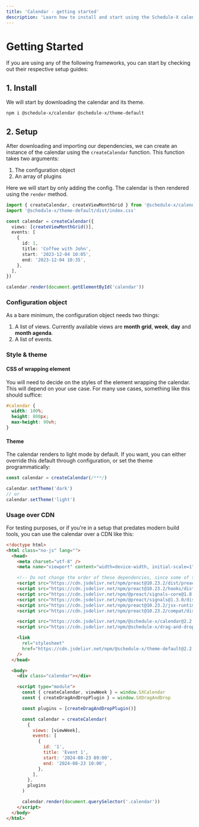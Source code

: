 ```yaml
---
title: 'Calendar - getting started'
description: 'Learn how to install and start using the Schedule-X calendar'
---
```


# Getting Started

If you are using any of the following frameworks, you can start by checking out their respective setup guides:


<Cards num={2}>
  <Cards.Card arrow title="React" href="/docs/frameworks/react"></Cards.Card>
  <Cards.Card arrow title="Vue" href="/docs/frameworks/vue"></Cards.Card>
</Cards>

<Cards num={3}>
  <Cards.Card
    arrow
    title="Angular"
    href="/docs/frameworks/angular"
  ></Cards.Card>
  <Cards.Card arrow title="Svelte" href="/docs/frameworks/svelte"></Cards.Card>
  <Cards.Card arrow title="Preact" href="/docs/frameworks/preact"></Cards.Card>
</Cards>

## 1. Install

We will start by downloading the calendar and its theme.

```bash copy
npm i @schedule-x/calendar @schedule-x/theme-default
```

## 2. Setup

After downloading and importing our dependencies, we can create an instance of the calendar using the
`createCalendar` function. This function takes two arguments:

1. The configuration object
2. An array of plugins

Here we will start by only adding the config. The calendar is then rendered using the `render` method.

```ts
import { createCalendar, createViewMonthGrid } from '@schedule-x/calendar'
import '@schedule-x/theme-default/dist/index.css'

const calendar = createCalendar({
  views: [createViewMonthGrid()],
  events: [
    {
      id: 1,
      title: 'Coffee with John',
      start: '2023-12-04 10:05',
      end: '2023-12-04 10:35',
    },
  ],
})

calendar.render(document.getElementById('calendar'))
```

### Configuration object

As a bare minimum, the configuration object needs two things:

1. A list of views. Currently available views are **month grid**,
   **week**, **day** and **month agenda**.
2. A list of events.

### Style & theme

#### CSS of wrapping element

You will need to decide on the styles of the element wrapping the calendar. This will depend on
your use case. For many use cases, something like this should suffice:

```css
#calendar {
  width: 100%;
  height: 800px;
  max-height: 90vh;
}
```

#### Theme

The calendar renders to light mode by default. If you want, you can either override this default through configuration,
or set the theme programmatically:

```ts
const calendar = createCalendar(/***/)

calendar.setTheme('dark')
// or
calendar.setTheme('light')
```

### Usage over CDN

For testing purposes, or if you're in a setup that predates modern build tools, you can use the calendar over a CDN like this:

```html
<!doctype html>
<html class="no-js" lang="">
  <head>
    <meta charset="utf-8" />
    <meta name="viewport" content="width=device-width, initial-scale=1" />

    <!-- Do not change the order of these dependencies, since some of them depend on others -->
    <script src="https://cdn.jsdelivr.net/npm/preact@10.23.2/dist/preact.min.js"></script>
    <script src="https://cdn.jsdelivr.net/npm/preact@10.23.2/hooks/dist/hooks.umd.js"></script>
    <script src="https://cdn.jsdelivr.net/npm/@preact/signals-core@1.8.0/dist/signals-core.min.js"></script>
    <script src="https://cdn.jsdelivr.net/npm/@preact/signals@1.3.0/dist/signals.min.js"></script>
    <script src="https://cdn.jsdelivr.net/npm/preact@10.23.2/jsx-runtime/dist/jsxRuntime.umd.js"></script>
    <script src="https://cdn.jsdelivr.net/npm/preact@10.23.2/compat/dist/compat.umd.js"></script>

    <script src="https://cdn.jsdelivr.net/npm/@schedule-x/calendar@2.2.0/dist/core.umd.js"></script>
    <script src="https://cdn.jsdelivr.net/npm/@schedule-x/drag-and-drop@2.2.0/dist/core.umd.js"></script>

    <link
      rel="stylesheet"
      href="https://cdn.jsdelivr.net/npm/@schedule-x/theme-default@2.2.0/dist/index.css"
    />
  </head>

  <body>
    <div class="calendar"></div>

    <script type="module">
      const { createCalendar, viewWeek } = window.SXCalendar
      const { createDragAndDropPlugin } = window.SXDragAndDrop

      const plugins = [createDragAndDropPlugin()]

      const calendar = createCalendar(
        {
          views: [viewWeek],
          events: [
            {
              id: '1',
              title: 'Event 1',
              start: '2024-08-23 09:00',
              end: '2024-08-23 10:00',
            },
          ],
        },
        plugins
      )

      calendar.render(document.querySelector('.calendar'))
    </script>
  </body>
</html>
```
